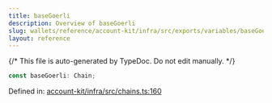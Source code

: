 ```yaml
---
title: baseGoerli
description: Overview of baseGoerli
slug: wallets/reference/account-kit/infra/src/exports/variables/baseGoerli
layout: reference
---
```


{/* This file is auto-generated by TypeDoc. Do not edit manually. */}

```ts
const baseGoerli: Chain;
```

Defined in: [account-kit/infra/src/chains.ts:160](https://github.com/alchemyplatform/aa-sdk/blob/08ef11b1fc98663df6a97fa93722c7f14b33f1cc/account-kit/infra/src/chains.ts#L160)
